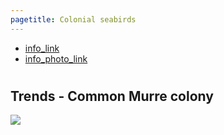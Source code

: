 ```yaml
---
pagetitle: Colonial seabirds
---
```


- [info_link](https://olympiccoast.noaa.gov/living/marinelife/birds/birds.html)
- [info_photo_link](https://olympiccoast.noaa.gov/library/pixpages/librarypixpg_murres.html)



# {.tabset}

## Trends - Common Murre colony
![](figures/S.LR.13.10 - Common murre colony counts 1996-2015.jpg)
